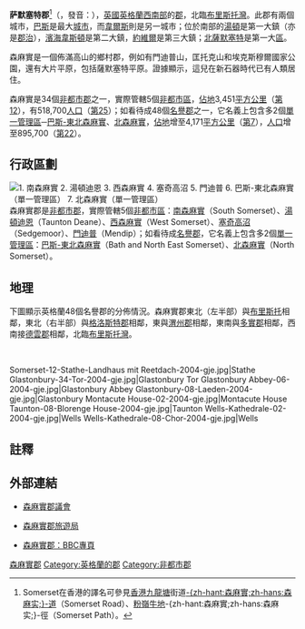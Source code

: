 {{redirect|萨默塞特}}
{{noteTA
|G1=地名
|G2=UK Places
|G3=Unit
}}
{{Infobox England county
 | name = 萨默塞特郡
 | native_name = Somerset{{en}}
 | official_name = Somerset
 | image =
 | motto = Sumorsaete ealle <br />（所有森麻實的人民）
 | image_map = [[File:Somerset_UK_locator_map_2010.svg|200px]]
 | status = [[名譽郡|名譽郡]]<br />[[非都市郡|非都市郡]]
 | origin =
 | region = [[西南英格蘭|西南英格蘭]]
 | adminhq = [[湯頓|湯頓]]
 | iso = GB-SOM
 | ons = 40
 | nuts3 = UKK23
<!---
Area
--->
 | area_total_km2 = 4171
 | area_total_rank = 7
<!---
Population
--->
<!---
Density
--->
 | ethnicity = 98.5% [[白人|白人]]
 | council = 薩默塞特郡議會<br />[http://www.somerset.gov.uk/ Somerset.gov.uk]
 | exec = {{English county control|CTY=Somerset}}
 | mps =
}}
'''萨默塞特郡'''<ref>Somerset在香港的譯名可參見[[香港|香港]][[九龍塘|九龍塘]]街道[[森麻實道|-{zh-hant:森麻實;zh-hans:森麻实;}-道]]（Somerset Road）、[[粉嶺|粉嶺]][[牛地|牛地]]-{zh-hant:森麻實;zh-hans:森麻实;}-徑（Somerset Path）。</ref>（{{lang-en|Somerset}}，發音：{{audio|En-uk-Somerset.ogg|{{ipa|/ˈsʌmɚˌsɛt/}}}}），[[英國|英國]][[英格蘭|英格蘭]][[西南英格蘭|西南部]]的[[英格蘭的郡|郡]]，北臨[[布里斯托灣|布里斯托灣]]。此郡有兩個城市，[[巴斯_(薩默塞特郡)|巴斯]]是最大[[英國的城市地位|城市]]，而[[韋爾斯_(薩默塞特郡)|韋爾斯]]則是另一城市；位於南部的[[湯頓|湯頓]]是第一大鎮（亦是[[郡治|郡治]]），[[濱海韋斯頓|濱海韋斯頓]]是第二大鎮，[[約維爾|約維爾]]是第三大鎮；[[北薩默塞特|北薩默塞特]]是第一大[[區_(英格蘭)|區]]。

森麻實是一個佈滿高山的鄉村郡，例如有門迪普山，匡托克山和埃克斯穆爾國家公園，還有大片平原，包括薩默塞特平原。證據顯示，這兒在新石器時代已有人類居住。

森麻實是34個[[非都市郡|非都市郡]]之一，實際管轄5個[[非都市區|非都市區]]，[[面積|佔地]]3,451[[平方公里|平方公里]]（[[英格蘭的非都市郡列表_(以面積排列)|第12]]），有518,700[[人口|人口]]（[[英格蘭的非都市郡列表_(以人口排列)|第25]]）；如看待成48個[[名譽郡|名譽郡]]之一，它名義上包含多2個[[單一管理區|單一管理區]]─[[巴斯-東北森麻實|巴斯-東北森麻實]]、[[北森麻實|北森麻實]]，[[面積|佔地]]增至4,171[[平方公里|平方公里]]（[[英格蘭的名譽郡列表_(以面積排列)|第7]]），[[人口|人口]]增至895,700（[[英格蘭的名譽郡列表_(以人口排列)|第22]]）。

== 行政區劃 ==
[[File:Somerset Ceremonial Numbered2.gif|thumb|left|
1. [[南森麻實|南森麻實]]<br />
2. [[湯頓迪恩|湯頓迪恩]]<br />
3. [[西森麻實|西森麻實]]<br />
4. [[塞奇高沼|塞奇高沼]]<br />
5. [[門迪普|門迪普]]<br />
6. [[巴斯-東北森麻實|巴斯-東北森麻實]]<small>（[[單一管理區|單一管理區]]）</small><br />
7. [[北森麻實|北森麻實]]<small>（[[單一管理區|單一管理區]]）</small>
]]
森麻實郡是[[非都市郡|非都市郡]]，實際管轄5個[[非都市區|非都市區]]：[[南森麻實|南森麻實]]（South Somerset）、[[湯頓迪恩|湯頓迪恩]]（Taunton Deane）、[[西森麻實|西森麻實]]（West Somerset）、[[塞奇高沼|塞奇高沼]]（Sedgemoor）、[[門迪普|門迪普]]（Mendip）；如看待成[[名譽郡|名譽郡]]，它名義上包含多2個[[單一管理區|單一管理區]]：[[巴斯-東北森麻實|巴斯-東北森麻實]]（Bath and North East Somerset）、[[北森麻實|北森麻實]]（North Somerset）。

{{clear}}

== 地理 ==
下圖顯示英格蘭48個名譽郡的分佈情況。森麻實郡東北（左半部）與[[布里斯托|布里斯托]]相鄰，東北（右半部）與[[格洛斯特郡|格洛斯特郡]]相鄰，東與[[渭州郡|渭州郡]]相鄰，東南與[[多實郡|多實郡]]相鄰，西南接[[德雲郡|德雲郡]]相鄰，北臨[[布里斯托灣|布里斯托灣]]。

{{England map H}}
{{Somerset map}}
{{England map F}}

<br><gallery class=center caption="森麻實郡 - Somerset">
Somerset-12-Stathe-Landhaus mit Reetdach-2004-gje.jpg|Stathe
Glastonbury-34-Tor-2004-gje.jpg|Glastonbury Tor
Glastonbury Abbey-06-2004-gje.jpg|Glastonbury Abbey
Glastonbury-08-Laeden-2004-gje.jpg|Glastonbury
Montacute House-02-2004-gje.jpg|Montacute House
Taunton-08-Blorenge House-2004-gje.jpg|Taunton
Wells-Kathedrale-02-2004-gje.jpg|Wells
Wells-Kathedrale-08-Chor-2004-gje.jpg|Wells
</gallery>

== 註釋 ==
{{reflist}}

== 外部連結 ==
{{Commonscat|Somerset}}
*{{en}}[http://www.somerset.gov.uk/ 森麻實郡議會] {{Wayback|url=http://www.somerset.gov.uk/ |date=20070717143716 }}
*{{en}}[http://www.visitsomerset.co.uk 森麻實郡旅遊局] {{Wayback|url=http://www.visitsomerset.co.uk/ |date=20200818120340 }}
*{{en}}[http://www.bbc.co.uk/somerset/ 森麻實郡：BBC專頁] {{Wayback|url=http://www.bbc.co.uk/somerset/ |date=20080502104507 }}

{{coord|51|00|52|N|3|06|11|W|type:adm1st_region:GB|display=title}}
{{英国行政区划}}
{{england counties}}

{{DEFAULTSORT:Somerset}}
[[Category:森麻實郡|]]
[[Category:英格蘭的郡|Category:英格蘭的郡]]
[[Category:非都市郡|Category:非都市郡]]